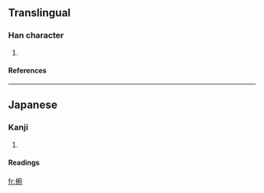 ==Translingual==
===Han character===
{{Han char|rn=75|rad=木|as=08|sn=12|four=|canj=木戈人戈 (DIOI)}}
# {{defn|Han|sort=木08}}
====References====
{{Han ref|kx=0537.131|hdz=21236.131|uh=6928|ud=26920}}

----
==Japanese==
===Kanji===
{{ja-kanji|grade=|rs=木08}}
# {{defn|Japanese}} 
====Readings====
{{ja-readings|on=|kun=[[たふ]] (tafu), [[たぶ]] (tabu)}}

[[fr:椨]]